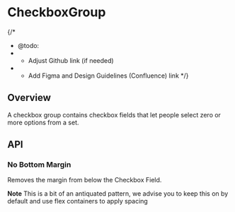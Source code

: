 
<Meta of={CheckboxGroupStories} />

# CheckboxGroup

{/*
  * @todo:
  * - Adjust Github link (if needed)
  * - Add Figma and Design Guidelines (Confluence) link
  */}
<ResourceLinks
  sourceCode="https://github.com/cultureamp/kaizen-design-system/tree/main/packages/components/src/CheckboxGroup"
  figma="https://www.figma.com/file/ZRfnoNUXbGZv4eVWLbF4Az/%EF%B8%8F%F0%9F%96%BC%EF%B8%8F-Component-Gallery?node-id=6%3A4586&t=P1w10jr2cpPuaayw-1"
  designGuidelines="@link https://cultureamp.atlassian.net/wiki/spaces/DesignSystem/pages/3082094522/Checkbox+Group Guidance"
  className="!mb-8"
/>


<Installation
  installCommand="pnpm add @kaizen/components"
  importStatement='import { CheckboxGroup } from "@kaizen/components"'
/>

## Overview

A checkbox group contains checkbox fields that let people select zero or more options from a set.

<Canvas of={CheckboxGroupStories.Playground} />
<Controls of={CheckboxGroupStories.Playground} />

## API

### No Bottom Margin
Removes the margin from below the Checkbox Field.

**Note** This is a bit of an antiquated pattern, we advise you to keep this on by default and use flex containers to apply spacing

<Canvas of={CheckboxGroupStories.NoBottomMargin} />
